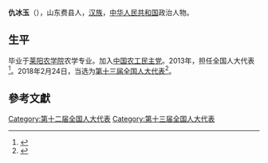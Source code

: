 '''仇冰玉'''（{{bd|1963年||}}），山东费县人，[[汉族|汉族]]，[[中华人民共和国|中华人民共和国]]政治人物。

== 生平 ==
毕业于[[莱阳农学院|莱阳农学院]]农学专业。加入[[中国农工民主党|中国农工民主党]]。2013年，担任全国人大代表<ref>{{cite news|title=全国人大代表信息-仇冰玉|url=http://210.82.31.1:8084/delegate/viewDelegate.action?dbid=121214|accessdate=2013-04-05|newspaper=全国人大网|archive-url=https://web.archive.org/web/20160306050508/http://www.npc.gov.cn/delegate/viewDelegate.action?dbid=121214|archive-date=2016-03-06|dead-url=yes}}</ref>。2018年2月24日，当选为[[第十三届全国人大代表|第十三届全国人大代表]]<ref>{{Cite web|title=（受权发布）中华人民共和国第十三届全国人民代表大会代表名单-中新网|url=http://www.chinanews.com/gn/2018/02-25/8453959.shtml|accessdate=2021-02-13|work=中新网|archive-date=2018-02-27|archive-url=https://web.archive.org/web/20180227031724/http://www.chinanews.com/gn/2018/02-25/8453959.shtml|dead-url=no}}</ref>。

==參考文獻==
{{reflist}}

[[Category:第十二届全国人大代表|Category:第十二届全国人大代表]]
[[Category:第十三届全国人大代表|Category:第十三届全国人大代表]]


{{中国政治人物小作品}}